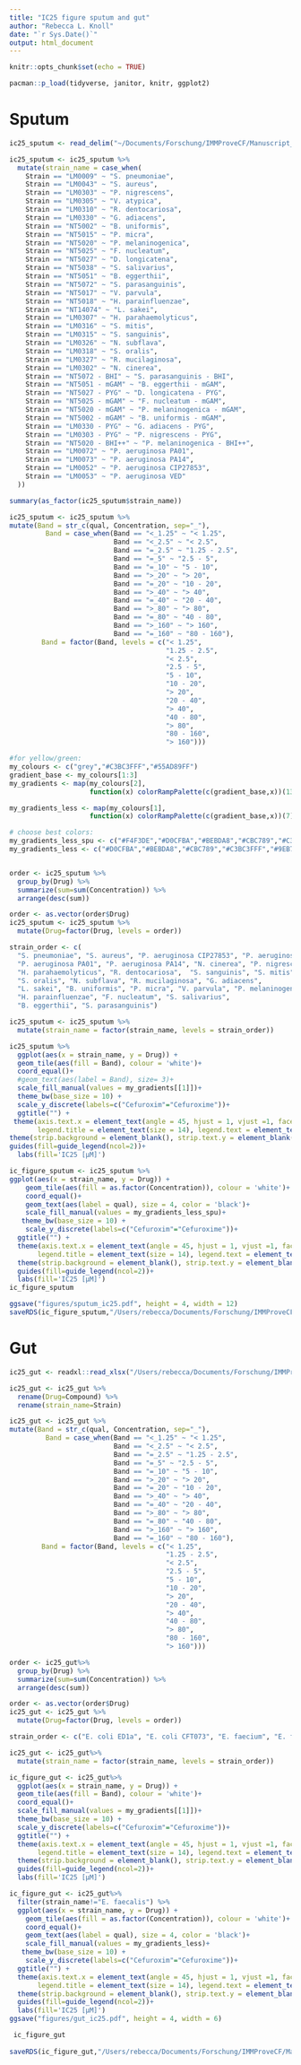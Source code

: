 ```yaml
---
title: "IC25 figure sputum and gut"
author: "Rebecca L. Knoll"
date: "`r Sys.Date()`"
output: html_document
---
```


```r
knitr::opts_chunk$set(echo = TRUE)
```

```r
pacman::p_load(tidyverse, janitor, knitr, ggplot2)
```

# Sputum
```r
ic25_sputum <- read_delim("~/Documents/Forschung/IMMProveCF/Manuscript_16S/IC25_figure/NeckaR/Melonie/output/tables/IC_25_df.csv")

ic25_sputum <- ic25_sputum %>%
  mutate(strain_name = case_when(
    Strain == "LM0009" ~ "S. pneumoniae",
    Strain == "LM0043" ~ "S. aureus",
    Strain == "LM0303" ~ "P. nigrescens",
    Strain == "LM0305" ~ "V. atypica",
    Strain == "LM0310" ~ "R. dentocariosa",
    Strain == "LM0330" ~ "G. adiacens",
    Strain == "NT5002" ~ "B. uniformis",
    Strain == "NT5015" ~ "P. micra",
    Strain == "NT5020" ~ "P. melaninogenica",
    Strain == "NT5025" ~ "F. nucleatum",
    Strain == "NT5027" ~ "D. longicatena",
    Strain == "NT5038" ~ "S. salivarius",
    Strain == "NT5051" ~ "B. eggerthii",
    Strain == "NT5072" ~ "S. parasanguinis",
    Strain == "NT5017" ~ "V. parvula",
    Strain == "NT5018" ~ "H. parainfluenzae",
    Strain == "NT14074" ~ "L. sakei",
    Strain == "LM0307" ~ "H. parahaemolyticus",
    Strain == "LM0316" ~ "S. mitis",
    Strain == "LM0315" ~ "S. sanguinis",
    Strain == "LM0326" ~ "N. subflava",
    Strain == "LM0318" ~ "S. oralis",
    Strain == "LM0327" ~ "R. mucilaginosa",
    Strain == "LM0302" ~ "N. cinerea",
    Strain == "NT5072 - BHI" ~ "S. parasanguinis - BHI",
    Strain == "NT5051 - mGAM" ~ "B. eggerthii - mGAM",
    Strain == "NT5027 - PYG" ~ "D. longicatena - PYG",
    Strain == "NT5025 - mGAM" ~ "F. nucleatum - mGAM",
    Strain == "NT5020 - mGAM" ~ "P. melaninogenica - mGAM",
    Strain == "NT5002 - mGAM" ~ "B. uniformis - mGAM",
    Strain == "LM0330 - PYG" ~ "G. adiacens - PYG",
    Strain == "LM0303 - PYG" ~ "P. nigrescens - PYG",
    Strain == "NT5020 - BHI++" ~ "P. melaninogenica - BHI++",
    Strain == "LM0072" ~ "P. aeruginosa PA01",
    Strain == "LM0073" ~ "P. aeruginosa PA14",
    Strain == "LM0052" ~ "P. aeruginosa CIP27853",
    Strain == "LM0053" ~ "P. aeruginosa VED"
  ))

summary(as_factor(ic25_sputum$strain_name))

ic25_sputum <- ic25_sputum %>%
mutate(Band = str_c(qual, Concentration, sep="_"),
         Band = case_when(Band == "<_1.25" ~ "< 1.25", 
                          Band == "<_2.5" ~ "< 2.5", 
                          Band == "=_2.5" ~ "1.25 - 2.5", 
                          Band == "=_5" ~ "2.5 - 5", 
                          Band == "=_10" ~ "5 - 10", 
                          Band == ">_20" ~ "> 20", 
                          Band == "=_20" ~ "10 - 20", 
                          Band == ">_40" ~ "> 40", 
                          Band == "=_40" ~ "20 - 40",
                          Band == ">_80" ~ "> 80", 
                          Band == "=_80" ~ "40 - 80", 
                          Band == ">_160" ~ "> 160", 
                          Band == "=_160" ~ "80 - 160"), 
        Band = factor(Band, levels = c("< 1.25",
                                       "1.25 - 2.5",
                                       "< 2.5",
                                       "2.5 - 5",
                                       "5 - 10",
                                       "10 - 20",
                                       "> 20",
                                       "20 - 40",
                                       "> 40",
                                       "40 - 80",
                                       "> 80",
                                       "80 - 160",
                                       "> 160")))
```

```r
#for yellow/green:
my_colours <- c("grey","#C3BC3FFF","#55AD89FF")
gradient_base <- my_colours[1:3]
my_gradients <- map(my_colours[2],
                    function(x) colorRampPalette(c(gradient_base,x))(13))

my_gradients_less <- map(my_colours[1],
                    function(x) colorRampPalette(c(gradient_base,x))(7))

# choose best colors:
my_gradients_less_spu <- c("#F4F3DE","#D0CFBA","#BEBDA8","#CBC789","#C3BC3FFF","#9EB757","#79B270","#55AD89")
my_gradients_less <- c("#D0CFBA","#BEBDA8","#CBC789","#C3BC3FFF","#9EB757","#79B270","#55AD89")


order <- ic25_sputum %>%
  group_by(Drug) %>%
  summarize(sum=sum(Concentration)) %>%
  arrange(desc(sum))

order <- as.vector(order$Drug)
ic25_sputum <- ic25_sputum %>%
  mutate(Drug=factor(Drug, levels = order))

strain_order <- c(
  "S. pneumoniae", "S. aureus", "P. aeruginosa CIP27853", "P. aeruginosa VED", 
  "P. aeruginosa PA01", "P. aeruginosa PA14", "N. cinerea", "P. nigrescens", "V. atypica", 
  "H. parahaemolyticus", "R. dentocariosa",  "S. sanguinis", "S. mitis",
  "S. oralis", "N. subflava", "R. mucilaginosa", "G. adiacens", 
  "L. sakei", "B. uniformis", "P. micra", "V. parvula", "P. melaninogenica", 
  "H. parainfluenzae", "F. nucleatum", "S. salivarius", 
  "B. eggerthii", "S. parasanguinis")

ic25_sputum <- ic25_sputum %>%
  mutate(strain_name = factor(strain_name, levels = strain_order))
```

```r
ic25_sputum %>% 
  ggplot(aes(x = strain_name, y = Drug)) +
  geom_tile(aes(fill = Band), colour = 'white')+
  coord_equal()+
  #geom_text(aes(label = Band), size= 3)+
  scale_fill_manual(values = my_gradients[[1]])+
  theme_bw(base_size = 10) +
  scale_y_discrete(labels=c("Cefuroxim"="Cefuroxime"))+
  ggtitle("") +
 theme(axis.text.x = element_text(angle = 45, hjust = 1, vjust =1, face = c("italic")),
       legend.title = element_text(size = 14), legend.text = element_text(size = 14), text = element_text(size = 14))+
theme(strip.background = element_blank(), strip.text.y = element_blank(), axis.title.x=element_blank(), axis.title.y=element_blank())+
guides(fill=guide_legend(ncol=2))+
  labs(fill='IC25 [µM]')

ic_figure_sputum <- ic25_sputum %>% 
ggplot(aes(x = strain_name, y = Drug)) +
    geom_tile(aes(fill = as.factor(Concentration)), colour = 'white')+
    coord_equal()+
    geom_text(aes(label = qual), size = 4, color = 'black')+
    scale_fill_manual(values = my_gradients_less_spu)+
   theme_bw(base_size = 10) +
    scale_y_discrete(labels=c("Cefuroxim"="Cefuroxime"))+
  ggtitle("") +
  theme(axis.text.x = element_text(angle = 45, hjust = 1, vjust =1, face = c("italic"), size = 14),
       legend.title = element_text(size = 14), legend.text = element_text(size = 14), axis.text.y = element_text(size = 14))+
  theme(strip.background = element_blank(), strip.text.y = element_blank(), axis.title.x=element_blank(), axis.title.y=element_blank())+
  guides(fill=guide_legend(ncol=2))+
  labs(fill='IC25 [µM]')
ic_figure_sputum

ggsave("figures/sputum_ic25.pdf", height = 4, width = 12)
saveRDS(ic_figure_sputum,"/Users/rebecca/Documents/Forschung/IMMProveCF/Manuscript_16S/IMMProveCF_public/figures/ic25_figure_sputum.rds")
```
# Gut
```r
ic25_gut <- readxl::read_xlsx("/Users/rebecca/Documents/Forschung/IMMProveCF/Manuscript_16S/IC25_figure/NU_P_011_MIC_CFdrugs_IC25.xlsx")

ic25_gut <- ic25_gut %>% 
  rename(Drug=Compound) %>% 
  rename(strain_name=Strain)

ic25_gut <- ic25_gut %>%
mutate(Band = str_c(qual, Concentration, sep="_"),
         Band = case_when(Band == "<_1.25" ~ "< 1.25", 
                          Band == "<_2.5" ~ "< 2.5", 
                          Band == "=_2.5" ~ "1.25 - 2.5", 
                          Band == "=_5" ~ "2.5 - 5", 
                          Band == "=_10" ~ "5 - 10", 
                          Band == ">_20" ~ "> 20", 
                          Band == "=_20" ~ "10 - 20", 
                          Band == ">_40" ~ "> 40", 
                          Band == "=_40" ~ "20 - 40",
                          Band == ">_80" ~ "> 80", 
                          Band == "=_80" ~ "40 - 80", 
                          Band == ">_160" ~ "> 160", 
                          Band == "=_160" ~ "80 - 160"), 
        Band = factor(Band, levels = c("< 1.25",
                                       "1.25 - 2.5",
                                       "< 2.5",
                                       "2.5 - 5",
                                       "5 - 10",
                                       "10 - 20",
                                       "> 20",
                                       "20 - 40",
                                       "> 40",
                                       "40 - 80",
                                       "> 80",
                                       "80 - 160",
                                       "> 160")))

order <- ic25_gut%>%
  group_by(Drug) %>%
  summarize(sum=sum(Concentration)) %>%
  arrange(desc(sum))

order <- as.vector(order$Drug)
ic25_gut <- ic25_gut %>%
  mutate(Drug=factor(Drug, levels = order))

strain_order <- c("E. coli ED1a", "E. coli CFT073", "E. faecium", "E. faecalis", "L. lactis", "B. adolescentis", "R. gnavus", "C. aerofaciens")

ic25_gut <- ic25_gut%>%
  mutate(strain_name = factor(strain_name, levels = strain_order))

```

```r
ic_figure_gut <- ic25_gut%>% 
  ggplot(aes(x = strain_name, y = Drug)) +
  geom_tile(aes(fill = Band), colour = 'white')+
  coord_equal()+
  scale_fill_manual(values = my_gradients[[1]])+
  theme_bw(base_size = 10) +
  scale_y_discrete(labels=c("Cefuroxim"="Cefuroxime"))+
  ggtitle("") +
  theme(axis.text.x = element_text(angle = 45, hjust = 1, vjust =1, face = c("italic"), size = 14),
       legend.title = element_text(size = 14), legend.text = element_text(size = 14), axis.text.y = element_text(size = 14))+
  theme(strip.background = element_blank(), strip.text.y = element_blank(), axis.title.x=element_blank(), axis.title.y=element_blank())+
  guides(fill=guide_legend(ncol=2))+
  labs(fill='IC25 [µM]')

ic_figure_gut <- ic25_gut%>% 
  filter(strain_name!="E. faecalis") %>% 
  ggplot(aes(x = strain_name, y = Drug)) +
    geom_tile(aes(fill = as.factor(Concentration)), colour = 'white')+
    coord_equal()+
    geom_text(aes(label = qual), size = 4, color = 'black')+
    scale_fill_manual(values = my_gradients_less)+
   theme_bw(base_size = 10) +
    scale_y_discrete(labels=c("Cefuroxim"="Cefuroxime"))+
  ggtitle("") +
  theme(axis.text.x = element_text(angle = 45, hjust = 1, vjust =1, face = c("italic"), size = 14),
       legend.title = element_text(size = 14), legend.text = element_text(size = 14), axis.text.y = element_text(size = 14))+
  theme(strip.background = element_blank(), strip.text.y = element_blank(), axis.title.x=element_blank(), axis.title.y=element_blank())+
  guides(fill=guide_legend(ncol=2))+
  labs(fill='IC25 [µM]')
ggsave("figures/gut_ic25.pdf", height = 4, width = 6)

 ic_figure_gut
 
saveRDS(ic_figure_gut,"/Users/rebecca/Documents/Forschung/IMMProveCF/Manuscript_16S/IMMProveCF_public/figures/ic25_figure_gut.rds")
```

